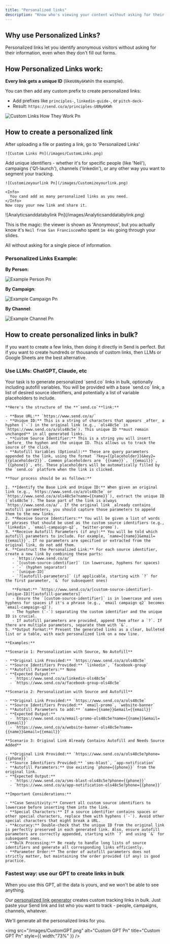 ```yaml
---
title: "Personalized links"
description: "Know who's viewing your content without asking for their information."
---
```



## Why use Personalized Links?

Personalized links let you identify anonymous visitors without asking for their information, even when they don't fill out forms.

## How Personalized Links work:

**Every link gets a unique ID** (like`U8Ny6KWh`In the example).

You can then add any custom prefix to create personalized links:

- Add prefixes like `principles-`, `linkedin-guide-`, or `pitch-deck-`
- Result: `https://send.co/a/principles-U8Ny6KWh`

![Custom Links How They Work Pn](/images/Custom-links-how-they-work.png)

## How to create a personalized link

<Steps>
  <Step title="Go to Personalized Links">
    After uploading a file or pasting a link, go to 'Personalized Links'

    ![Custom Links Pn](/images/CustomLinks.png)
  </Step>
  <Step title="Personalize your link">
    Add unique identifiers - whether it's for specific people (like 'Neil'), campaigns ('Q1-launch'), channels ('linkedin'), or any other way you want to segment your tracking.

    ![Customizeyourlink Pn](/images/Customizeyourlink.png)

    <Info>
      You cand add as many personalized links as you need.
    </Info>
    Now copy your new link and share it.
  </Step>
  <Step title="Example of tracking using links">
    ![Analyticsanddatabylink Pn](/images/Analyticsanddatabylink.png)
  </Step>
</Steps>

This is the magic: the viewer is shown as 'Anonymous', but you actually know it's `Neil from San Francisco`who spent `1m 44s`  going through your slides.

All without asking for a single piece of information.

### **Personalized Links Example:**

**By Person:**

![Example Person Pn](/images/ExamplePerson.png)

**By Campaign**:

![Example Campaign Pn](/images/ExampleCampaign.png)

**By Channel**:

![Example Channel Pn](/images/Example-Channel.png)

## How to create personalized links in bulk? 

If you want to create a few links, then doing it directly in Send is perfect. But if you want to create hundreds or thousands of custom links, then LLMs or Google Sheets are the best alternative. 

### Use LLMs: ChatGPT, Claude, etc

<AccordionGroup>
  <Accordion title="Prompt for LLMs" description="Copy and paste this in ChatGPT, Claude, Gemini, etc to customize your links at scale" icon="sparkles">
    Your task is to generate personalized `send.co` links in bulk, optionally including autofill variables. You will be provided with a base `send.co` link, a list of desired source identifiers, and potentially a list of variable placeholders to include.

    **Here's the structure of the **`send.co`**link:** 

    - **Base URL:** `https://www.send.co/a/`
    - **Unique ID:** This is a string of characters that appears _after_ a hyphen (`-`) in the original link (e.g., `ols48c5e` in `https://www.send.co/a/ols48c5e`). This unique ID **must remain unchanged** in all generated links.
    - **Custom Source Identifier:** This is a string you will insert _before_ the hyphen and the unique ID. This allows us to track the source of the click.
    - **Autofill Variables (Optional):** These are query parameters appended to the link, using the format `?key={{placeholder}}&key2={{placeholder2}}`. Common placeholders are `{{name}}`, `{{email}}`, `{{phone}}`, etc. These placeholders will be automatically filled by the `send.co` platform when the link is clicked.

    **Your process should be as follows:**

    1. **Identify the Base Link and Unique ID:** When given an original link (e.g., `https://www.send.co/a/ols48c5e` or `https://www.send.co/a/ols48c5e?name={{name}}`), extract the unique ID (`ols48c5e`). The base part of the link is always `https://www.send.co/a/`. If the original link _already contains_ autofill parameters, you should capture those parameters to append them to the new links.
    2. **Receive Source Identifiers:** You will be given a list of words or phrases that should be used as the custom source identifiers (e.g., `linkedin`, `email-campaign-q2`, `twitter-promo`).
    3. **Receive Autofill Parameters (if any):** You will be told which autofill parameters to include. For example, `name={{name}}&email={{email}}`. If no parameters are specified or extracted from the original link, do not add them.
    4. **Construct the Personalized Link:** For each source identifier, create a new link by combining these parts:
       - `https://www.send.co/a/`
       - `[custom-source-identifier]` (in lowercase, hyphens for spaces)
       - `-` (hyphen separator)
       - `[unique-ID]`
       - `?[autofill-parameters]` (if applicable, starting with `?` for the first parameter, `&` for subsequent ones)

       **Format:** `https://www.send.co/a/[custom-source-identifier]-[unique-ID]?[autofill-parameters]`
       - Ensure the `[custom-source-identifier]` is in lowercase and uses hyphens for spaces if it's a phrase (e.g., `email campaign q2` becomes `email-campaign-q2`).
       - The hyphen (`-`) separating the custom identifier and the unique ID is crucial.
       - If autofill parameters are provided, append them after a `?`. If there are multiple parameters, separate them with `&`.
    5. **Output Format:** Present the generated links as a clear, bulleted list or a table, with each personalized link on a new line.

    **Examples:**

    **Scenario 1: Personalization with Source, No Autofill**

    - **Original Link Provided:** `https://www.send.co/a/ols48c5e`
    - **Source Identifiers Provided:** `linkedin`, `facebook-group`
    - **Autofill Parameters:** None
    - **Expected Output:**
      - `https://www.send.co/a/linkedin-ols48c5e`
      - `https://www.send.co/a/facebook-group-ols48c5e`

    **Scenario 2: Personalization with Source and Autofill**

    - **Original Link Provided:** `https://www.send.co/a/ols48c5e`
    - **Source Identifiers Provided:** `email-promo`, `website-banner`
    - **Autofill Parameters to add:** `name={{name}}&email={{email}}`
    - **Expected Output:**
      - `https://www.send.co/a/email-promo-ols48c5e?name={{name}}&email={{email}}`
      - `https://www.send.co/a/website-banner-ols48c5e?name={{name}}&email={{email}}`

    **Scenario 3: Original Link Already Contains Autofill and Needs Source Added**

    - **Original Link Provided:** `https://www.send.co/a/ols48c5e?phone={{phone}}`
    - **Source Identifiers Provided:** `sms-blast`, `app-notification`
    - **Autofill Parameters:** Use existing `phone={{phone}}` from the original link.
    - **Expected Output:**
      - `https://www.send.co/a/sms-blast-ols48c5e?phone={{phone}}`
      - `https://www.send.co/a/app-notification-ols48c5e?phone={{phone}}`

    **Important Considerations:**

    - **Case Sensitivity:** Convert all custom source identifiers to lowercase before inserting them into the link.
    - **Special Characters:** If a source identifier contains spaces or other special characters, replace them with hyphens (`-`). Avoid other special characters that might break a URL.
    - **Accuracy:** Double-check that the unique ID from the original link is perfectly preserved in each generated link. Also, ensure autofill parameters are correctly appended, starting with `?` and using `&` for subsequent ones.
    - **Bulk Processing:** Be ready to handle long lists of source identifiers and generate all corresponding links efficiently.
    - **Parameter Order:** The order of autofill parameters does not strictly matter, but maintaining the order provided (if any) is good practice.
  </Accordion>
</AccordionGroup>

### Fastest way: use our GPT to create links in bulk

<Info>
  When you use this GPT, all the data is yours, and we won't be able to see anything. 
</Info>

Our [personalized link generator](https://chatgpt.com/g/g-6834a7a8b94481919419b3bd048c64fa-personalized-link-generator-send) creates custom tracking links in bulk. Just paste your Send link and list who you want to track - people, campaigns, channels, whatever.

 We'll generate all the personalized links for you.

<img
  src="/images/CustomGPT.png"
  alt="Custom GPT Pn"
  title="Custom GPT Pn"
  style={{ width:"73%" }}
/>